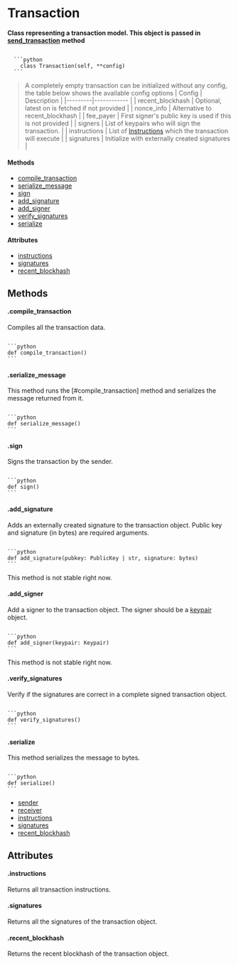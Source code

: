 
# Transaction
**Class representing a transaction model. This object is passed in [send_transaction](/models/client#send_transaction) method**

<Code>
  ```python 
    class Transaction(self, **config)
  ```
</Code>

> A completely empty transaction can be initialized without any config, the table below shows the available config options
| Config  | Description |
|---------|------------ |
| recent_blockhash  | Optional, latest on is fetched if not provided |
| nonce_info  | Alternative to recent_blockhash |
| fee_payer  | First signer's public key is used if this is not provided |
| signers  | List of keypairs who will sign the transaction. |
| instructions  | List of [Instructions](/models/transaction/instructions) which the transaction will execute |
| signatures  | Initialize with externally created signatures |

#### Methods
- [compile_transaction](#compile_transaction)
- [serialize_message](#serialize_message)
- [sign](#sign)
- [add_signature](#add_signature)
- [add_signer](#add_signer)
- [verify_signatures](#verify_signatures)
- [serialize](#serialize)

#### Attributes
- [instructions](#instructions)
- [signatures](#signatures)
- [recent_blockhash](#recent_blockhash)


## Methods
#### .compile_transaction
Compiles all the transaction data.

<Code>
```python 
def compile_transaction()
```
</Code>

#### .serialize_message
This method runs the [#compile_transaction] method and serializes the message returned from it.

<Code>
```python 
def serialize_message()
```
</Code>

#### .sign
Signs the transaction by the sender.

<Code>
```python 
def sign()
```
</Code>

#### .add_signature
Adds an externally created signature to the transaction object. Public key and signature (in bytes) are required arguments.

<Code>
```python 
def add_signature(pubkey: PublicKey | str, signature: bytes)
```
</Code>
<Callout emoji="⚠️" type="warning">
    <p style={{fontSize:"1rem"}}>This method is not stable right now.</p>
</Callout>

#### .add_signer
Add a signer to the transaction object. The signer should be a [keypair](/models/keypair) object.

<Code>
```python 
def add_signer(keypair: Keypair)
```
</Code>
<Callout emoji="⚠️" type="warning">
    <p style={{fontSize:"1rem"}}>This method is not stable right now.</p>
</Callout>

#### .verify_signatures
Verify if the signatures are correct in a complete signed transaction object.

<Code>
```python 
def verify_signatures()
```
</Code>

#### .serialize
This method serializes the message to bytes.

<Code>
```python 
def serialize()
```
</Code>

- [sender](#sender)
- [receiver](#receiver)
- [instructions](#instructions)
- [signatures](#signatures)
- [recent_blockhash](#recent_blockhash)

## Attributes
#### .instructions
Returns all transaction instructions.

#### .signatures
Returns all the signatures of the transaction object.

#### .recent_blockhash
Returns the recent blockhash of the transaction object.